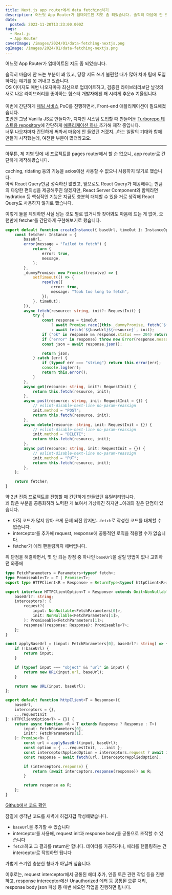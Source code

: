 ```yaml
---
title: Next.js app router에서 data fetching하기
description: 어느덧 App Router가 업데이트된 지도 좀 되었습니다. 솔직히 마음에 안 드는 부분이 꽤 있고, 당장 저도 쓰기 불편할 때가 많아 차마 팀에 도입하자는 얘기를 못 꺼내고 있습니다.OS 이미지도 매번 나오자마자 최신으로 업데이트하고, 검증된 라이브러리보단 날것의 새로 나온 라이브러리를 좋아하는 힙스터 개발자에겐 꽤 시리게 추운❄️ 겨울입니다. 이번에 간단하게 채팅 서비스 PoC를 진행하면서, Front-end 애플리케이션이 필요해졌습니다.초반엔 그냥
date:
  posted: 2023-11-20T13:23:00.000Z
tags:
  - Next.js
  - App Router
coverImage: /images/2024/01/data-fetching-nextjs.png
ogImage: /images/2024/01/data-fetching-nextjs.png
---
```


어느덧 App Router가 업데이트된 지도 좀 되었습니다.

솔직히 마음에 안 드는 부분이 꽤 있고, 당장 저도 쓰기 불편할 때가 많아 차마 팀에 도입하자는 얘기를 못 꺼내고 있습니다.  
OS 이미지도 매번 나오자마자 최신으로 업데이트하고, 검증된 라이브러리보단 날것의 새로 나온 라이브러리를 좋아하는 힙스터 개발자에겐 꽤 시리게 추운❄️ 겨울입니다.

이번에 간단하게 [채팅 서비스](https://github.com/marshallku/nestjs-chat-api) PoC를 진행하면서, Front-end 애플리케이션이 필요해졌습니다.  
초반엔 그냥 Vanilla JS로 만들다가, 디자인 시스템 도입할 때 만들어둔 [Turborepo 테스트용 repository](https://github.com/marshallku/ui-playground)에 간단하게 [애플리케이션 하나 ](https://github.com/marshallku/ui-playground/tree/master/apps/chat)추가해 제작 중입니다.  
너무 나오자마자 간단하게 써봐서 마음에 안 들었던 거겠지…하는 일말의 기대와 함께 만들기 시작했는데, 여전한 부분이 많더라고요.

---

아무튼, 제 지병 탓에 새 프로젝트를 pages router에서 할 순 없으니, app router로 간단하게 제작해봤습니다.

caching, ridating 등의 기능을 axios에선 사용할 수 없으니 사용하지 않기로 했습니다.  
아직 React Query만큼 성숙하진 않았고, 앞으로도 React Query가 제공해주는 만큼의 다양한 편의성을 제공해주진 않겠지만, React Server Component와 함께라면 hydration 등 핵심적인 기능은 지금도 충분히 대체할 수 있을 거로 생각해 React Query도 사용하지 않기로 했습니다.

이렇게 둘을 제외하면 사실 남는 것도 별로 없거니와 찾아봐도 마음에 드는 게 없어, 오랜만에 fetcher를 간단하게 구현해보기로 했습니다.

```ts
export default function createInstance({ baseUrl, timeOut }: InstanceOptions) {
    const fetcher: Instance = {
        baseUrl,
        error(message = "Failed to fetch") {
            return {
                error: true,
                message,
            };
        },
        _dummyPromise: new Promise((resolve) => {
            setTimeout(() => {
                resolve({
                    error: true,
                    message: "Took too long to fetch",
                });
            }, timeOut);
        }),
        async fetch(resource: string, init?: RequestInit) {
            try {
                const response = timeOut
                    ? await Promise.race([this._dummyPromise, fetch(`${baseUrl}${resource}`, init)])
                    : await fetch(`${baseUrl}${resource}`, init);
                if ("ok" in response && response.status === 204) return { success: true };
                if ("error" in response) throw new Error(response.message);
                const json = await response.json();

                return json;
            } catch (err) {
                if (typeof err === "string") return this.error(err);
                console.log(err);
                return this.error();
            }
        },
        async get(resource: string, init?: RequestInit) {
            return this.fetch(resource, init);
        },
        async post(resource: string, init: RequestInit = {}) {
            // eslint-disable-next-line no-param-reassign
            init.method = "POST";
            return this.fetch(resource, init);
        },
        async delete(resource: string, init: RequestInit = {}) {
            // eslint-disable-next-line no-param-reassign
            init.method = "DELETE";
            return this.fetch(resource, init);
        },
        async put(resource: string, init: RequestInit = {}) {
            // eslint-disable-next-line no-param-reassign
            init.method = "PUT";
            return this.fetch(resource, init);
        },
    };

    return fetcher;
}
```

약 2년 전쯤 프로젝트를 진행할 때 간단하게 만들었던 유틸리티입니다.  
꽤 많은 부분을 공통화하려 노력한 게 보여서 가상하긴 하지만…아래와 같은 단점이 있습니다.

* 아직 코드가 많지 않아 크게 문제 되진 않지만…`fetch`로 작성한 코드를 대체할 수 없습니다.
* interceptor를 추가해 request, response에 공통적인 로직을 적용할 수가 없습니다.
* fetcher가 에러 핸들링까지 해버립니다.

위 단점을 해결하면서, 몇 안 되는 장점 중 하나인 `baseUrl`을 살릴 방법이 없나 고민하던 와중에

```ts
type FetchParameters = Parameters<typeof fetch>;
type Promiseable<T> = T | Promise<T>;
export type HTTPClient<R = Response> = ReturnType<typeof httpClient<R>>;

export interface HTTPClientOption<T = Response> extends Omit<NonNullable<FetchParameters[1]>, "body"> {
    baseUrl?: string;
    interceptors?: {
        request?(
            input: NonNullable<FetchParameters[0]>,
            init: NonNullable<FetchParameters[1]>,
        ): Promiseable<FetchParameters[1]>;
        response?(response: Response): Promiseable<T>;
    };
}

const applyBaseUrl = (input: FetchParameters[0], baseUrl?: string) => {
    if (!baseUrl) {
        return input;
    }

    if (typeof input === "object" && "url" in input) {
        return new URL(input.url, baseUrl);
    }

    return new URL(input, baseUrl);
};

export default function httpClient<T = Response>({
    baseUrl,
    interceptors = {},
    ...requestInit
}: HTTPClientOption<T> = {}) {
    return async function <R = T extends Response ? Response : T>(
        input: FetchParameters[0],
        init?: FetchParameters[1],
    ): Promise<R> {
        const url = applyBaseUrl(input, baseUrl);
        const option = { ...requestInit, ...init };
        const interceptorAppliedOption = interceptors.request ? await interceptors.request(url, option) : option;
        const response = await fetch(url, interceptorAppliedOption);

        if (interceptors.response) {
            return (await interceptors.response(response)) as R;
        }

        return response as R;
    };
}
```

[Github에서 코드 확인](https://github.com/marshallku/ui-playground/blob/master/apps/chat/src/utils/lib/httpClient.ts)

잠결에 생각난 코드를 새벽에 허겁지겁 작성해봤습니다.

* `baseUrl`을 추가할 수 있습니다
* interceptor를 사용해, request init과 response body를 공통으로 조작할 수 있습니다
* `fetch`하고 그 결과를 return만 합니다. 데이터를 가공하거나, 에러를 핸들링하는 건 interceptor로 작업하면 됩니다

가볍게 쓰기엔 충분한 형태가 아닐까 싶습니다.

이후로는, request interceptor에서 공통된 헤더 추가, 인증 토큰 관련 작업 등을 진행하고, response interceptor에선 Unauthorized 에러 등 공통된 오류 처리, response body json 파싱 등 매번 해오던 작업을 진행하면 됩니다.